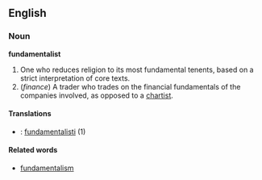 ==English==

===Noun===
'''fundamentalist'''
#One who reduces religion to its most fundamental tenents, based on a strict interpretation of core texts.
# (''finance'') A trader who trades on the financial fundamentals of the companies involved, as opposed to a [[chartist]].

====Translations====
*{{fi}}: [[fundamentalisti]] (1)

====Related words====
*[[fundamentalism]]
